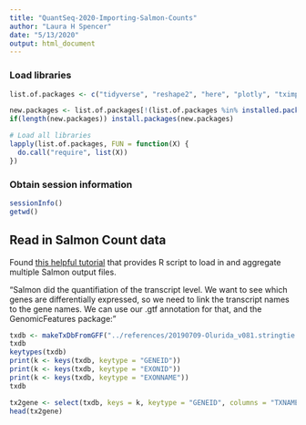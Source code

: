 ```yaml
---
title: "QuantSeq-2020-Importing-Salmon-Counts"
author: "Laura H Spencer"
date: "5/13/2020"
output: html_document
---
```



### Load libraries

```r
list.of.packages <- c("tidyverse", "reshape2", "here", "plotly", "tximport", "GenomicFeatures",  "readr") #add new libraries here 

new.packages <- list.of.packages[!(list.of.packages %in% installed.packages()[,"Package"])]
if(length(new.packages)) install.packages(new.packages)

# Load all libraries 
lapply(list.of.packages, FUN = function(X) {
  do.call("require", list(X)) 
})
```

### Obtain session information

```r
sessionInfo()
getwd()
```





## Read in Salmon Count data 

Found [this helpful tutorial](https://www.hadriengourle.com/tutorials/rna/) that provides R script to load in and aggregate multiple Salmon output files. 

"Salmon did the quantifiation of the transcript level. We want to see which genes are differentially expressed, so we need to link the transcript names to the gene names. We can use our .gtf annotation for that, and the GenomicFeatures package:"

```r
txdb <- makeTxDbFromGFF("../references/20190709-Olurida_v081.stringtie.gtf")
txdb
keytypes(txdb)
print(k <- keys(txdb, keytype = "GENEID"))
print(k <- keys(txdb, keytype = "EXONID"))
print(k <- keys(txdb, keytype = "EXONNAME"))
txdb

tx2gene <- select(txdb, keys = k, keytype = "GENEID", columns = "TXNAME")
head(tx2gene)

```


